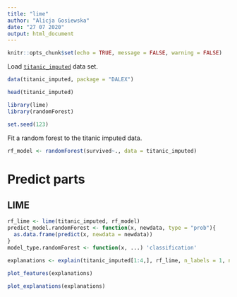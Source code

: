 ```yaml
---
title: "lime"
author: "Alicja Gosiewska"
date: "27 07 2020"
output: html_document
---
```


```r
knitr::opts_chunk$set(echo = TRUE, message = FALSE, warning = FALSE)
```



Load [`titanic_imputed`](https://modeloriented.github.io/DALEX/reference/titanic.html) data set.

```r
data(titanic_imputed, package = "DALEX")

head(titanic_imputed)
```


```r
library(lime)
library(randomForest)

set.seed(123)
```

Fit a random forest to the titanic imputed data.

```r
rf_model <- randomForest(survived~., data = titanic_imputed)
```



# Predict parts

## LIME

```r
rf_lime <- lime(titanic_imputed, rf_model)
predict_model.randomForest <- function(x, newdata, type = "prob"){
  as.data.frame(predict(x, newdata = newdata))
}
model_type.randomForest <- function(x, ...) 'classification'
```


```r
explanations <- explain(titanic_imputed[1:4,], rf_lime, n_labels = 1, n_features = 5)
```

```r
plot_features(explanations)
```

```r
plot_explanations(explanations)
```


